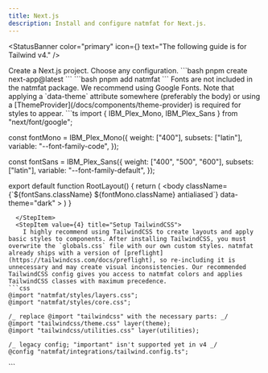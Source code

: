 ```yaml
---
title: Next.js
description: Install and configure natmfat for Next.js.
---
```



<StatusBanner
  color="primary"
  icon={<RiInformationIcon />}
  text="The following guide is for Tailwind v4."
/>


<StepRoot>
  <StepItem value={1} title="Create project">
    Create a Next.js project. Choose any configuration.
```bash
pnpm create next-app@latest
```
  </StepItem>
  <StepItem value={2} title="Install natmfat">
```bash
pnpm add natmfat
```
  </StepItem>
  <StepItem value={3} title="Add fonts">
    Fonts are not included in the natmfat package. We recommend using Google Fonts. Note that applying a `data-theme` attribute somewhere (preferably the body) or using a [ThemeProvider](/docs/components/theme-provider) is required for styles to appear.
```ts
import { IBM_Plex_Mono, IBM_Plex_Sans } from "next/font/google";

const fontMono = IBM_Plex_Mono({
weight: ["400"],
subsets: ["latin"],
variable: "--font-family-code",
});

const fontSans = IBM_Plex_Sans({
weight: ["400", "500", "600"],
subsets: ["latin"],
variable: "--font-family-default",
});

export default function RootLayout() {
    return (
      <body
        className={\`\${fontSans.className} \${fontMono.className} antialiased\`}
        data-theme="dark"
      ></body>
    )
}
```
  </StepItem>
  <StepItem value={4} title="Setup TailwindCSS">
    I highly recommend using TailwindCSS to create layouts and apply basic styles to components. After installing TailwindCSS, you must overwrite the `globals.css` file with our own custom styles. natmfat already ships with a version of [preflight](https://tailwindcss.com/docs/preflight), so re-including it is unnecessary and may create visual inconsistencies. Our recommended TailwindCSS config gives you access to natmfat colors and applies TailwindCSS classes with maximum precedence.
```css
@import "natmfat/styles/layers.css";
@import "natmfat/styles/core.css";

/_ replace @import "tailwindcss" with the necessary parts: _/
@import "tailwindcss/theme.css" layer(theme);
@import "tailwindcss/utilities.css" layer(utilities);

/_ legacy config; "important" isn't supported yet in v4 _/
@config "natmfat/integrations/tailwind.config.ts";

```
  </StepItem>
</StepRoot>
```
